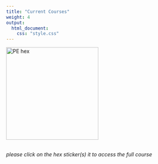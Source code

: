 ```yaml
---
title: "Current Courses"
weight: 4
output:
  html_document:
    css: "style.css"
---
```


<!--
<div class="holder">

<div class="left">
<a href='https://edp612.asocialdatascientist.com' target='_blank'><img src='/img/hex/edp612.png' alt='RM hex' width='250'></a>
</div>

<div class="right">
<a href='https://edp617.asocialdatascientist.com' target='_blank'><img src='/img/hex/edp617.png' alt='PE hex' width='250'></a>
</div>

</div>
-->

<div class="center">
<a href='https://edp611.asocialdatascientist.com' target='_blank'><img src='/img/hex/edp611.png' alt='PE hex' width='250'></a>
</div>
<br>
<i>please click on the hex sticker(s) it to access the full course</i>
<b>
<br>
<br>